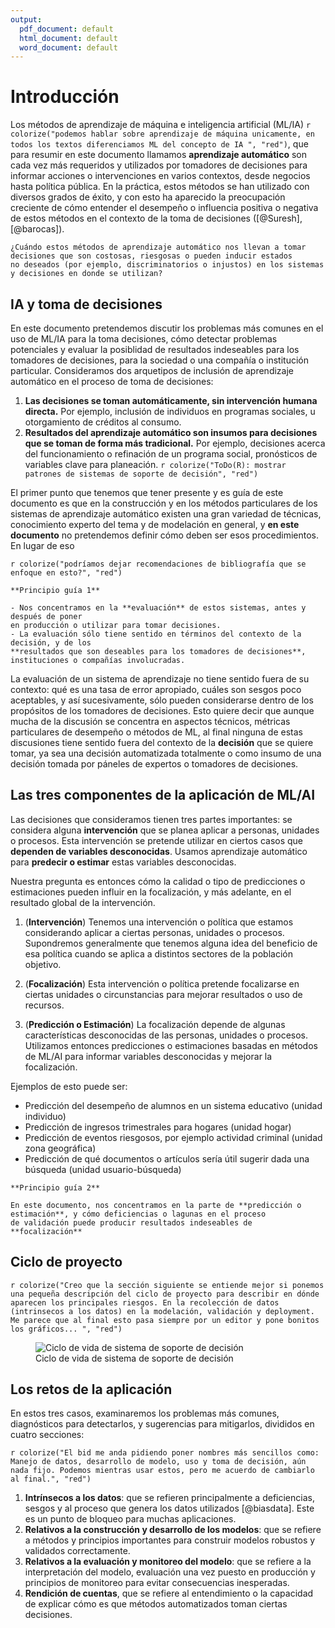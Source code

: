 ```yaml
---
output:
  pdf_document: default
  html_document: default
  word_document: default
---
```

\mainmatter

# Introducción {#intro}

Los métodos de aprendizaje de máquina e inteligencia artificial (ML/IA) `r colorize("podemos hablar sobre aprendizaje de máquina unicamente, en todos los textos diferenciamos ML del concepto de IA ", "red")`, 
que para resumir en este documento llamamos **aprendizaje automático** son cada vez más requeridos
y utilizados por tomadores de decisiones para informar acciones o intervenciones en varios contextos,
desde negocios hasta política pública. En la práctica, estos métodos se han utilizado con diversos
grados de éxito, y con esto ha aparecido la preocupación creciente de cómo entender 
el desempeño o influencia positiva o negativa de estos métodos en el contexto de la toma de decisiones ([@Suresh], [@barocas]).

```block2

¿Cuándo estos métodos de aprendizaje automático nos llevan a tomar decisiones que son costosas, riesgosas o pueden inducir estados
no deseados (por ejemplo, discriminatorios o injustos) en los sistemas y decisiones en donde se utilizan?
```


## IA y toma de decisiones

En este documento pretendemos discutir los problemas más comunes en el uso de ML/IA para la
toma decisiones, cómo detectar problemas potenciales y evaluar la posiblidad de resultados indeseables
para los tomadores de decisiones, para la sociedad o una compañía o institución particular. Consideramos
dos arquetipos de inclusión de aprendizaje automático en el proceso de toma de decisiones:

1. **Las decisiones se toman automáticamente, sin intervención humana directa.** 
Por ejemplo, inclusión de individuos en programas sociales, u otorgamiento de créditos al consumo.
2. **Resultados del aprendizaje automático son insumos para decisiones que se toman de forma más tradicional.** Por ejemplo, decisiones acerca del funcionamiento o refinación de un programa social, pronósticos  de variables clave para planeación.
`r colorize("ToDo(R): mostrar patrones de sistemas de soporte de decisión", "red")`

El primer punto que tenemos que tener presente y es guía de este documento es que
en la construcción y en los métodos particulares de los sistemas de aprendizaje automático existen una gran variedad de técnicas, conocimiento experto del tema y de modelación en general, y **en este documento** no pretendemos definir cómo deben ser esos procedimientos. En lugar de eso

`r colorize("podríamos dejar recomendaciones de bibliografía que se enfoque en esto?", "red")`

```block2
**Principio guía 1**

- Nos concentramos en la **evaluación** de estos sistemas, antes y después de poner 
en producción o utilizar para tomar decisiones.
- La evaluación sólo tiene sentido en términos del contexto de la decisión, y de los
**resultados que son deseables para los tomadores de decisiones**, instituciones o compañías involucradas.

```


La evaluación de un sistema de aprendizaje no tiene sentido fuera de su contexto: qué es una tasa
de error apropiado, cuáles son sesgos poco aceptables, y así sucesivamente, sólo pueden considerarse
dentro de los propósitos de los tomadores de decisiones. Esto quiere decir que 
aunque mucha de la discusión se concentra en 
aspectos técnicos, métricas particulares de desempeño o métodos de ML, al final
ninguna de estas discusiones tiene sentido fuera del contexto de la **decisión** que
se quiere tomar, ya sea una decisión automatizada totalmente o como insumo de una decisión
tomada por páneles de expertos o tomadores de decisiones.


## Las tres componentes de la aplicación de ML/AI

Las decisiones que consideramos tienen tres partes importantes: se considera 
alguna **intervención** que se
planea aplicar a personas, unidades o procesos. Esta intervención se pretende utilizar en ciertos casos
que **dependen de variables desconocidas**. Usamos aprendizaje automático para **predecir o estimar** estas variables desconocidas.

Nuestra pregunta es entonces cómo la calidad o tipo de predicciones o estimaciones pueden
influir en la focalización, y más adelante, en el resultado global de la intervención.

1. (**Intervención**) Tenemos una intervención o política que estamos considerando aplicar a ciertas
personas, unidades o procesos. Supondremos generalmente que tenemos alguna idea del beneficio de esa política cuando se aplica a distintos sectores de la población objetivo.

2. (**Focalización**) Esta intervención o política pretende focalizarse en ciertas unidades o circunstancias para mejorar resultados o uso de recursos.

3. (**Predicción o Estimación**) La focalización depende de algunas características desconocidas de las personas, unidades o procesos. Utilizamos entonces predicciones o estimaciones basadas en métodos de ML/AI para informar variables desconocidas y mejorar la focalización.


Ejemplos de esto puede ser:

- Predicción del desempeño de alumnos en un sistema educativo (unidad individuo)
- Predicción de ingresos trimestrales para hogares (unidad hogar)
- Predicción de eventos riesgosos, por ejemplo actividad criminal (unidad zona geográfica)
- Predicción de qué documentos o artículos sería útil sugerir dada una búsqueda (unidad
usuario-búsqueda)


```block2
**Principio guía 2**

En este documento, nos concentramos en la parte de **predicción o estimación**, y cómo deficiencias o lagunas en el proceso
de validación puede producir resultados indeseables de **focalización**
```

\pagebreak


## Ciclo de proyecto

`r colorize("Creo que la sección siguiente se entiende mejor si ponemos una pequeña descripción del ciclo de proyecto para describir en dónde aparecen los principales riesgos. En la recolección de datos (intrinsecos a los datos) en la modelación, validación y deployment. Me parece que al final esto pasa siempre por un editor y pone bonitos los gráficos... ", "red")`

![Ciclo de vida de sistema de soporte de decisión](https://www.oecd-ilibrary.org/sites/eedfee77-en/images/images/01-chapter1/media/image6.png)


## Los retos de la aplicación

En estos tres casos, examinaremos los problemas más comunes, diagnósticos para detectarlos, y sugerencias
para mitigarlos, divididos en cuatro secciones:

`r colorize("El bid me anda pidiendo poner nombres más sencillos como: Manejo de datos, desarrollo de modelo, uso y toma de decisión, aún nada fijo. Podemos mientras usar estos, pero me acuerdo de cambiarlo al final.", "red")`

1. **Intrínsecos a los datos**: que se refieren principalmente a deficiencias, sesgos y al proceso que genera los datos utilizados [@biasdata]. Este es un punto de bloqueo para muchas aplicaciones.
2. **Relativos a la construcción y desarrollo de los modelos**: que se refiere a métodos y principios importantes para construir modelos robustos y validados correctamente.
3. **Relativos a la evaluación y monitoreo del modelo**: que se refiere a la interpretación del modelo, evaluación una vez puesto en producción y principios de monitoreo para evitar consecuencias inesperadas.
4. **Rendición de cuentas**, que se refiere al entendimiento o la capacidad de explicar
cómo es que métodos automatizados toman ciertas decisiones.


